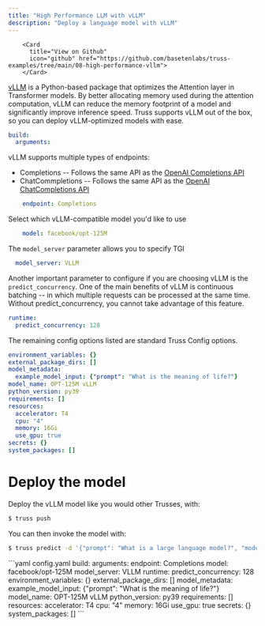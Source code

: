 ```yaml
---
title: "High Performance LLM with vLLM"
description: "Deploy a language model with vLLM"
---
```



        <Card
          title="View on Github"
          icon="github" href="https://github.com/basetenlabs/truss-examples/tree/main/08-high-performance-vllm">
        </Card>

[vLLM](https://github.com/vllm-project/vllm) is a Python-based package that optimizes the Attention
layer in Transformer models. By better allocating memory used during the attention computation,
vLLM can reduce the memory footprint of a model and significantly improve inference speed. Truss
supports vLLM out of the box, so you can deploy vLLM-optimized models with ease.



```yaml config.yaml
build:
  arguments:
```
vLLM supports multiple types of endpoints:
  * Completions -- Follows the same API as the [OpenAI Completions API](https://platform.openai.com/docs/api-reference/completions)
  * ChatCommpletions --  Follows the same API as the [OpenAI ChatCompletions API](https://platform.openai.com/docs/api-reference/chat)

```yaml config.yaml
    endpoint: Completions
```
Select which vLLM-compatible model you'd like to use

```yaml config.yaml
    model: facebook/opt-125M
```
The `model_server` parameter allows you to specify TGI

```yaml config.yaml
  model_server: VLLM
```
Another important parameter to configure if you are choosing vLLM is the `predict_concurrency`.
One of the main benefits of vLLM is continuous batching -- in which multiple requests can be
processed at the same time. Without predict_concurrency, you cannot take advantage of this
feature.

```yaml config.yaml
runtime:
  predict_concurrency: 128
```
The remaining config options listed are standard Truss Config options.

```yaml config.yaml
environment_variables: {}
external_package_dirs: []
model_metadata:
  example_model_input: {"prompt": "What is the meaning of life?"}
model_name: OPT-125M vLLM
python_version: py39
requirements: []
resources:
  accelerator: T4
  cpu: "4"
  memory: 16Gi
  use_gpu: true
secrets: {}
system_packages: []
```
# Deploy the model

Deploy the vLLM model like you would other Trusses, with:
```bash
$ truss push
```
You can then invoke the model with:
```bash
$ truss predict -d '{"prompt": "What is a large language model?", "model": "facebook/opt-125M"}' --published
```

<RequestExample>
```yaml config.yaml
build:
  arguments:
    endpoint: Completions
    model: facebook/opt-125M
  model_server: VLLM
runtime:
  predict_concurrency: 128
environment_variables: {}
external_package_dirs: []
model_metadata:
  example_model_input: {"prompt": "What is the meaning of life?"}
model_name: OPT-125M vLLM
python_version: py39
requirements: []
resources:
  accelerator: T4
  cpu: "4"
  memory: 16Gi
  use_gpu: true
secrets: {}
system_packages: []
```
</RequestExample>
